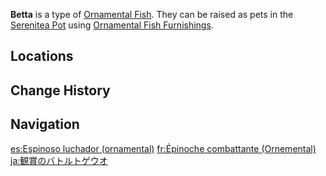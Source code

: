 {{About|the [[furnishing]]|the fish|Betta}}
{{Furnishing Infobox
|title          = Betta
|id             = 379008
|image          = Item Ornamental Betta.png
|category       = Ornamental Fish
|quality        = 4
|adeptal_energy = 
|load           = 
|description    = A valuable Ornamental Fish that may be kept as a pet in the [[Pool of Sapphire Grace]] and [[Shaded Clarity]].<br>{{Item Description|Betta}}
}}
'''Betta''' is a type of [[Ornamental Fish]]. They can be raised as pets in the [[Serenitea Pot]] using [[Ornamental Fish Furnishings]].

==Locations==
{{transclude|Betta|Locations}}

==Change History==
{{Change History|2.1}}

==Navigation==
{{Furnishing Navbox/Subsystems|fish pond}}

[[es:Espinoso luchador (ornamental)]]
[[fr:Épinoche combattante (Ornemental)]]
[[ja:観賞のバトルトゲウオ]]